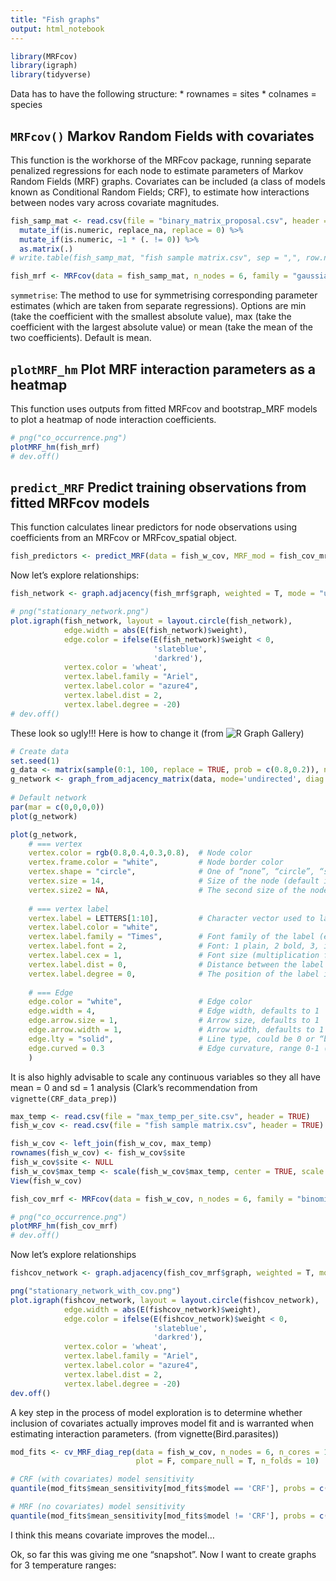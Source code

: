 ```yaml
---
title: "Fish graphs"
output: html_notebook
---
```


```r
library(MRFcov)
library(igraph)
library(tidyverse)

```

Data has to have the following structure:
* rownames = sites
* colnames = species

## `MRFcov()` Markov Random Fields with covariates
This function is the workhorse of the MRFcov package, running separate penalized regressions for
each node to estimate parameters of Markov Random Fields (MRF) graphs. Covariates can be included
(a class of models known as Conditional Random Fields; CRF), to estimate how interactions
between nodes vary across covariate magnitudes.

```r
fish_samp_mat <- read.csv(file = "binary_matrix_proposal.csv", header = TRUE, row.names = 1) %>% 
  mutate_if(is.numeric, replace_na, replace = 0) %>% 
  mutate_if(is.numeric, ~1 * (. != 0)) %>% 
  as.matrix(.)
# write.table(fish_samp_mat, "fish sample matrix.csv", sep = ",", row.names = FALSE)

fish_mrf <- MRFcov(data = fish_samp_mat, n_nodes = 6, family = "gaussian") # symmetrise = mean

```

`symmetrise`: The method to use for symmetrising corresponding parameter estimates (which are taken from separate regressions). Options are min (take the coefficient with the smallest absolute value), max (take the coefficient with the largest absolute value) or mean (take the mean of the two coefficients). Default is mean.


## `plotMRF_hm` Plot MRF interaction parameters as a heatmap
This function uses outputs from fitted MRFcov and bootstrap_MRF models to plot a heatmap of node interaction coefficients.

```r
# png("co_occurrence.png")
plotMRF_hm(fish_mrf)
# dev.off()

```

## `predict_MRF` Predict training observations from fitted MRFcov models
This function calculates linear predictors for node observations using coefficients from an MRFcov or MRFcov_spatial object.

```r
fish_predictors <- predict_MRF(data = fish_w_cov, MRF_mod = fish_cov_mrf, prep_covariates = TRUE)

```

Now let's explore relationships:

```r
fish_network <- graph.adjacency(fish_mrf$graph, weighted = T, mode = "undirected")

# png("stationary_network.png")
plot.igraph(fish_network, layout = layout.circle(fish_network),
            edge.width = abs(E(fish_network)$weight),
            edge.color = ifelse(E(fish_network)$weight < 0,
                                'slateblue',
                                'darkred'),
            vertex.color = 'wheat',
            vertex.label.family = "Ariel",
            vertex.label.color = "azure4",
            vertex.label.dist = 2,
            vertex.label.degree = -20)
# dev.off()

```

These look so ugly!!! Here is how to change it (from ![R Graph Gallery](https://www.r-graph-gallery.com/248-igraph-plotting-parameters/))
```r
# Create data
set.seed(1)
g_data <- matrix(sample(0:1, 100, replace = TRUE, prob = c(0.8,0.2)), nc = 10)
g_network <- graph_from_adjacency_matrix(data, mode='undirected', diag = F)
 
# Default network
par(mar = c(0,0,0,0))
plot(g_network)

plot(g_network, 
    # === vertex
    vertex.color = rgb(0.8,0.4,0.3,0.8),  # Node color
    vertex.frame.color = "white",         # Node border color
    vertex.shape = "circle",              # One of “none”, “circle”, “square”, “csquare”, “rectangle” “crectangle”, “vrectangle”, “pie”, “raster”, or “sphere”
    vertex.size = 14,                     # Size of the node (default is 15)
    vertex.size2 = NA,                    # The second size of the node (e.g. for a rectangle)
    
    # === vertex label
    vertex.label = LETTERS[1:10],         # Character vector used to label the nodes
    vertex.label.color = "white",
    vertex.label.family = "Times",        # Font family of the label (e.g.“Times”, “Helvetica”)
    vertex.label.font = 2,                # Font: 1 plain, 2 bold, 3, italic, 4 bold italic, 5 symbol
    vertex.label.cex = 1,                 # Font size (multiplication factor, device-dependent)
    vertex.label.dist = 0,                # Distance between the label and the vertex
    vertex.label.degree = 0,              # The position of the label in relation to the vertex (use pi)
    
    # === Edge
    edge.color = "white",                 # Edge color
    edge.width = 4,                       # Edge width, defaults to 1
    edge.arrow.size = 1,                  # Arrow size, defaults to 1
    edge.arrow.width = 1,                 # Arrow width, defaults to 1
    edge.lty = "solid",                   # Line type, could be 0 or “blank”, 1 or “solid”, 2 or “dashed”, 3 or “dotted”, 4 or “dotdash”, 5 or “longdash”, 6 or “twodash”
    edge.curved = 0.3                     # Edge curvature, range 0-1 (FALSE sets it to 0, TRUE to 0.5)
    )

```

It is also highly advisable to scale any continuous variables so they all have mean = 0 and sd = 1 analysis (Clark's recommendation from `vignette(CRF_data_prep)`)

```r
max_temp <- read.csv(file = "max_temp_per_site.csv", header = TRUE)
fish_w_cov <- read.csv(file = "fish sample matrix.csv", header = TRUE)

fish_w_cov <- left_join(fish_w_cov, max_temp) 
rownames(fish_w_cov) <- fish_w_cov$site
fish_w_cov$site <- NULL
fish_w_cov$max_temp <- scale(fish_w_cov$max_temp, center = TRUE, scale = TRUE)
View(fish_w_cov)

fish_cov_mrf <- MRFcov(data = fish_w_cov, n_nodes = 6, family = "binomial") # symmetrise = mean

```

```r
# png("co_occurrence.png")
plotMRF_hm(fish_cov_mrf)
# dev.off()

```

Now let's explore relationships
```r
fishcov_network <- graph.adjacency(fish_cov_mrf$graph, weighted = T, mode = "undirected")

png("stationary_network_with_cov.png")
plot.igraph(fishcov_network, layout = layout.circle(fishcov_network),
            edge.width = abs(E(fishcov_network)$weight),
            edge.color = ifelse(E(fishcov_network)$weight < 0,
                                'slateblue',
                                'darkred'),
            vertex.color = 'wheat',
            vertex.label.family = "Ariel",
            vertex.label.color = "azure4",
            vertex.label.dist = 2,
            vertex.label.degree = -20)
dev.off()

```

A key step in the process of model exploration is to determine whether inclusion of covariates actually improves
model fit and is warranted when estimating interaction parameters. (from vignette(Bird.parasites))
```r
mod_fits <- cv_MRF_diag_rep(data = fish_w_cov, n_nodes = 6, n_cores = 1, family = 'binomial',
                            plot = F, compare_null = T, n_folds = 10)

# CRF (with covariates) model sensitivity
quantile(mod_fits$mean_sensitivity[mod_fits$model == 'CRF'], probs = c(0.05, 0.95))

# MRF (no covariates) model sensitivity
quantile(mod_fits$mean_sensitivity[mod_fits$model != 'CRF'], probs = c(0.05, 0.95))

```

I think this means covariate improves the model...

Ok, so far this was giving me one "snapshot". Now I want to create graphs for 3 temperature ranges:



